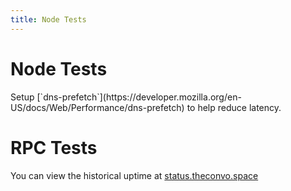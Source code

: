 ---
title: Node Tests
---


# Node Tests

<Callout type="info" emoji="ℹ️">
  Setup [`dns-prefetch`](https://developer.mozilla.org/en-US/docs/Web/Performance/dns-prefetch) to help reduce latency.
</Callout>

<div style={{marginTop:"10px"}}>
<TestNode testUrl="https://theconvo.space/api" host="heroku"/>
<TestNode testUrl="https://backup.theconvo.space/api" host="railway"/>
<TestNode testUrl="https://node1.theconvo.space/api" host="netlify"/>
<TestNode testUrl="https://node2.theconvo.space/api" host="heroku"/>
<TestNode testUrl="https://node3.theconvo.space/api" host="aws"/>
<TestNode testUrl="https://node4.theconvo.space/api" host="render"/>
<TestNode testUrl="https://node5.theconvo.space/api" host="fly"/>
</div>

# RPC Tests

<div style={{marginTop:"10px"}}>
<TestRPC testUrl="https://rpc.omnid.space"/>
</div>

You can view the historical uptime at [status.theconvo.space](http://status.theconvo.space/)

